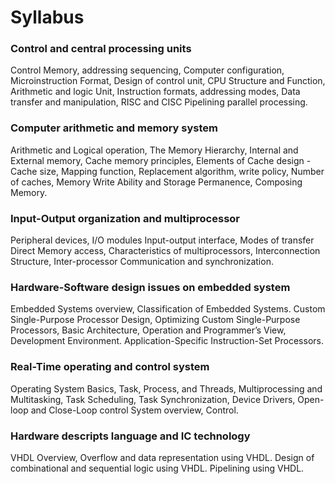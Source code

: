 
# Syllabus

<Steps>

### Control and central processing units

Control Memory, addressing sequencing, Computer configuration, Microinstruction Format, Design of control unit, CPU Structure and Function, Arithmetic and logic Unit, Instruction formats, addressing modes, Data transfer and manipulation, RISC and CISC Pipelining parallel processing.

### Computer arithmetic and memory system

Arithmetic and Logical operation, The Memory Hierarchy, Internal and External memory, Cache memory principles, Elements of Cache design - Cache size, Mapping function, Replacement algorithm, write policy, Number of caches, Memory Write Ability and Storage Permanence, Composing Memory.

### Input-Output organization and multiprocessor

Peripheral devices, I/O modules Input-output interface, Modes of transfer Direct Memory access, Characteristics of multiprocessors, Interconnection Structure, Inter-processor Communication and synchronization.

### Hardware-Software design issues on embedded system

Embedded Systems overview, Classification of Embedded Systems. Custom Single-Purpose Processor Design, Optimizing Custom Single-Purpose Processors, Basic Architecture, Operation and Programmer’s View, Development Environment. Application-Specific Instruction-Set Processors.

### Real-Time operating and control system

Operating System Basics, Task, Process, and Threads, Multiprocessing and Multitasking, Task Scheduling, Task Synchronization, Device Drivers, Open-loop and Close-Loop control System overview, Control.

### Hardware descripts language and IC technology

VHDL Overview, Overflow and data representation using VHDL. Design of combinational and sequential logic using VHDL. Pipelining using VHDL.

</Steps>
